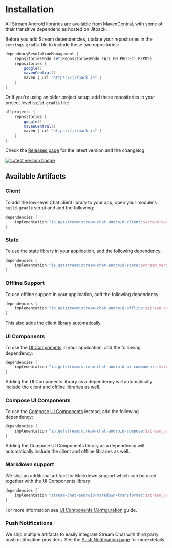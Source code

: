 # Installation

All Stream Android libraries are available from MavenCentral, with some of their transitive dependencies hosted on Jitpack. 

Before you add Stream dependencies, update your repositories in the `settings.gradle` file to include these two repositories:

```groovy {5-6}
dependencyResolutionManagement {
    repositoriesMode.set(RepositoriesMode.FAIL_ON_PROJECT_REPOS)
    repositories {
        google()
        mavenCentral()
        maven { url "https://jitpack.io" }
    }
}
```

Or if you're using an older project setup, add these repositories in your project level `build.gradle` file:

```groovy {4-5}
allprojects {
    repositories {
        google()
        mavenCentral()
        maven { url "https://jitpack.io" }
    }
}
```

Check the [Releases page](https://github.com/GetStream/stream-chat-android/releases) for the latest version and the changelog.

[![Latest version badge](https://img.shields.io/github/v/release/GetStream/stream-chat-android)](https://github.com/GetStream/stream-chat-android/releases)

## Available Artifacts

### Client

To add the low-level Chat client library to your app, open your module's `build.gradle` script and add the following:

```groovy
dependencies {
    implementation "io.getstream:stream-chat-android-client:$stream_version"
}
```

### State

To use the state library in your application, add the following dependency:

```groovy
dependencies {
    implementation "io.getstream:stream-chat-android-state:$stream_version"
}
```

### Offline Support

To use offline support in your application, add the following dependency:

```groovy
dependencies {
    implementation "io.getstream:stream-chat-android-offline:$stream_version"
}
```

This also adds the client library automatically.

### UI Components

To use the [UI Components](../02-ui-components/01-getting-started.mdx) in your application, add the following dependency:

```groovy
dependencies {
    implementation "io.getstream:stream-chat-android-ui-components:$stream_version"
}
```

Adding the UI Components library as a dependency will automatically include the client and offline libraries as well.

### Compose UI Components

To use the [Compose UI Components](../03-compose/01-overview.mdx) instead, add the following dependency:

```groovy
dependencies {
    implementation "io.getstream:stream-chat-android-compose:$stream_version"
}
```

Adding the Compose UI Components library as a dependency will automatically include the client and offline libraries as well.

### Markdown support

We ship an additional artifact for Markdown support which can be used together with the UI Components library:

 ```groovy
 dependencies {
     implementation "stream-chat-android-markdown-transformer:$stream_version"
 }
 ```

 For more information see [UI Components Configuration](../02-ui-components/03-customizing-components.mdx#markdown) guide.

### Push Notifications

We ship multiple artifacts to easily integrate Stream Chat with third party push notification providers. See the [Push Notification page](../09-client/06-guides/01-push-notifications/01-overview.mdx) for more details.
